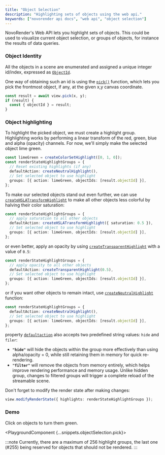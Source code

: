 ```yaml
---
title: "Object Selection"
description: "Highlighting sets of objects using the web api."
keywords: ["novorender api docs", "web api", "object selection"]
---
```



NovoRender's Web API lets you highlight sets of objects.
This could be used to visualize current object selection, or groups of objects, for instance the results of data queries.

### Object Identity

All the objects in a scene are enumerated and assigned a unique integer id/index, expressed as <code>[ObjectId](/docs/web_api/Interfaces/interface.PickSample#objectid)</code>.

One way of obtaining such an id is using the <code>[pick()](/docs/web_api/Classes/class.View#pick)</code> function, which lets you pick the frontmost object, if any, at the given x,y canvas coordinate.

```typescript
const result = await view.pick(x, y);
if (result) {
  const { objectId } = result;
}
```

### Object highlighting

To highlight the picked object, we must create a highlight group.
Highlighting works by performing a linear transform of the red, green, blue and alpha (opacity) channels.
For now, we'll simply make the selected object lime green.

```typescript
const limeGreen = createColorSetHighlight([0, 1, 0]);
const renderStateHighlightGroups = {
  // Reset existing highlights (if any)
  defaultAction: createNeutralHighlight(),
  // Set selected object to use highlight
  groups: [{ action: limeGreen, objectIds: [result.objectId] }],
};
```

To make our selected objects stand out even further, we can use <code>[createHSLATransformHighlight](/docs/web_api/Functions/function.createHSLATransformHighlight)</code> to make all other objects less colorful by halving their color saturation:
```typescript
const renderStateHighlightGroups = {
  // apply saturation to all other objects
  defaultAction: createHSLATransformHighlight({ saturation: 0.5 }),
  // Set selected object to use highlight
  groups: [{ action: limeGreen, objectIds: [result.objectId] }],
};
````

or even better, apply an opacity by using <code>[createTransparentHighlight](/docs/web_api/Functions/function.createTransparentHighlight)</code> with a value of `0.5`:

```typescript
const renderStateHighlightGroups = {
  // apply opacity to all other objects
  defaultAction: createTransparentHighlight(0.5),
  // Set selected object to use highlight
  groups: [{ action: limeGreen, objectIds: [result.objectId] }],
};
```

or if you want other objects to remain intact, use <code>[createNeutralHighlight](/docs/web_api/Functions/function.createNeutralHighlight)</code> function:

```typescript
const renderStateHighlightGroups = {
  defaultAction: createNeutralHighlight(),
  // Set selected object to use highlight
  groups: [{ action: limeGreen, objectIds: [result.objectId] }],
};
```

property <code>[defaultaction](/docs/web_api/Interfaces/interface.RenderStateHighlightGroups#defaultaction)</code> also accepts two predefined string values: `hide` and `filer`:

- <code><b>"hide"</b></code> will hide the objects within the group more effectively than using alpha/opacity = 0, while still retaining them in memory for quick re-rendering.
- <code><b>"filter"</b></code> will remove the objects from memory entirely, which helps improve rendering performance and memory usage. Unlike hidden group, changes to filtered groups will trigger a complete reload of the streamable scene.

Don't forget to modify the render state after making changes:

```typescript
view.modifyRenderState({ highlights: renderStateHighlightGroups });
```

### Demo

Click on objects to turn them green.

<PlaygroundComponent {...snippets.objectSelection.pick}></PlaygroundComponent>
<br />

:::note
Currently, there are a maximum of 256 highlight groups, the last one (#255) being reserved for objects that should not be rendered.
:::
